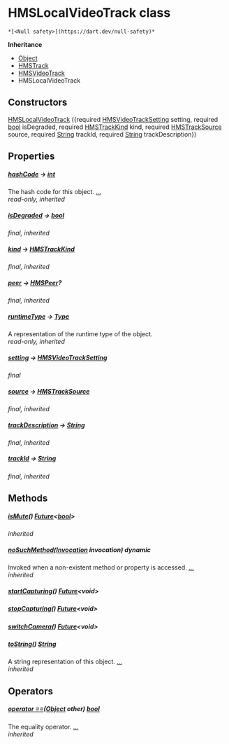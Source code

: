 # HMSLocalVideoTrack class

    *[<Null safety>](https://dart.dev/null-safety)*

**Inheritance**

- [Object](https://api.flutter.dev/flutter/dart-core/Object-class.html)
- [HMSTrack](../hmssdk_flutter/HMSTrack-class)
- [HMSVideoTrack](../hmssdk_flutter/HMSVideoTrack-class)
- HMSLocalVideoTrack

## Constructors

[HMSLocalVideoTrack](../hmssdk_flutter/HMSLocalVideoTrack/HMSLocalVideoTrack) ({required [HMSVideoTrackSetting](../hmssdk_flutter/HMSVideoTrackSetting-class) setting, required [bool](https://api.flutter.dev/flutter/dart-core/bool-class.html) isDegraded, required [HMSTrackKind](../hmssdk_flutter/HMSTrackKind-class) kind, required [HMSTrackSource](../hmssdk_flutter/HMSTrackSource-class) source, required [String](https://api.flutter.dev/flutter/dart-core/String-class.html) trackId, required [String](https://api.flutter.dev/flutter/dart-core/String-class.html) trackDescription})

## Properties

##### [hashCode](../hmssdk_flutter/HMSTrack/hashCode) &#8594; [int](https://api.flutter.dev/flutter/dart-core/int-class.html)

The hash code for this object. [...](../hmssdk_flutter/HMSTrack/hashCode)  
_read-only, inherited_

##### [isDegraded](../hmssdk_flutter/HMSVideoTrack/isDegraded) &#8594; [bool](https://api.flutter.dev/flutter/dart-core/bool-class.html)

_final, inherited_

##### [kind](../hmssdk_flutter/HMSTrack/kind) &#8594; [HMSTrackKind](../hmssdk_flutter/HMSTrackKind-class)

_final, inherited_

##### [peer](../hmssdk_flutter/HMSTrack/peer) &#8594; [HMSPeer](../hmssdk_flutter/HMSPeer-class)?

_final, inherited_

##### [runtimeType](https://api.flutter.dev/flutter/dart-core/Object/runtimeType.html) &#8594; [Type](https://api.flutter.dev/flutter/dart-core/Type-class.html)

A representation of the runtime type of the object.  
_read-only, inherited_

##### [setting](../hmssdk_flutter/HMSLocalVideoTrack/setting) &#8594; [HMSVideoTrackSetting](../hmssdk_flutter/HMSVideoTrackSetting-class)

_final_

##### [source](../hmssdk_flutter/HMSTrack/source) &#8594; [HMSTrackSource](../hmssdk_flutter/HMSTrackSource-class)

_final, inherited_

##### [trackDescription](../hmssdk_flutter/HMSTrack/trackDescription) &#8594; [String](https://api.flutter.dev/flutter/dart-core/String-class.html)

_final, inherited_

##### [trackId](../hmssdk_flutter/HMSTrack/trackId) &#8594; [String](https://api.flutter.dev/flutter/dart-core/String-class.html)

_final, inherited_

## Methods

##### [isMute](../hmssdk_flutter/HMSVideoTrack/isMute)() [Future](https://api.flutter.dev/flutter/dart-async/Future-class.html)&lt;[bool](https://api.flutter.dev/flutter/dart-core/bool-class.html)>

_inherited_

##### [noSuchMethod](https://api.flutter.dev/flutter/dart-core/Object/noSuchMethod.html)([Invocation](https://api.flutter.dev/flutter/dart-core/Invocation-class.html) invocation) dynamic

Invoked when a non-existent method or property is accessed. [...](https://api.flutter.dev/flutter/dart-core/Object/noSuchMethod.html)  
_inherited_

##### [startCapturing](../hmssdk_flutter/HMSLocalVideoTrack/startCapturing)() [Future](https://api.flutter.dev/flutter/dart-async/Future-class.html)&lt;void>

##### [stopCapturing](../hmssdk_flutter/HMSLocalVideoTrack/stopCapturing)() [Future](https://api.flutter.dev/flutter/dart-async/Future-class.html)&lt;void>

##### [switchCamera](../hmssdk_flutter/HMSLocalVideoTrack/switchCamera)() [Future](https://api.flutter.dev/flutter/dart-async/Future-class.html)&lt;void>

##### [toString](../hmssdk_flutter/HMSTrack/toString)() [String](https://api.flutter.dev/flutter/dart-core/String-class.html)

A string representation of this object. [...](../hmssdk_flutter/HMSTrack/toString)  
_inherited_

## Operators

##### [operator ==](../hmssdk_flutter/HMSTrack/operator_equals)([Object](https://api.flutter.dev/flutter/dart-core/Object-class.html) other) [bool](https://api.flutter.dev/flutter/dart-core/bool-class.html)

The equality operator. [...](../hmssdk_flutter/HMSTrack/operator_equals)  
_inherited_
